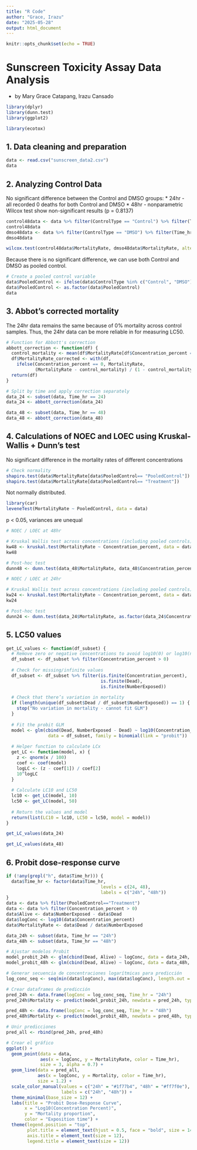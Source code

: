 ```yaml
---
title: "R Code"
author: "Grace, Irazu"
date: "2025-05-28"
output: html_document
---
```


```r
knitr::opts_chunk$set(echo = TRUE)
```

# Sunscreen Toxicity Assay Data Analysis
* by Mary Grace Catapang, Irazu Cansado

```r
library(dplyr)
library(dunn.test)
library(ggplot2)
```


```r
library(ecotox)
```

## 1. Data cleaning and preparation

```r
data <- read.csv("sunscreen_data2.csv")
data
```

## 2. Analyzing Control Data

No significant difference between the Control and DMSO groups: \* 24hr - all recorded 0 deaths for both Control and DMSO \* 48hr - nonparametric Wilcox test show non-significant results (p = 0.8137)

```r
control48data <- data %>% filter(ControlType == "Control") %>% filter(Time_hr == 48)
control48data
dmso48data <- data %>% filter(ControlType == "DMSO") %>% filter(Time_hr == 48)
dmso48data
```

```r
wilcox.test(control48data$MortalityRate, dmso48data$MortalityRate, alternative="two.sided") 
```

Because there is no significant difference, we can use both Control and DMSO as pooled control.

```r
# Create a pooled control variable
data$PooledControl <- ifelse(data$ControlType %in% c("Control", "DMSO"), "PooledControl", "Treatment")
data$PooledControl <- as.factor(data$PooledControl)
data
```

## 3. Abbot's corrected mortality

The 24hr data remains the same because of 0% mortality across control samples. Thus, the 24hr data can be more reliable in for measuring LC50.

```r
# Function for Abbott's correction
abbott_correction <- function(df) {
  control_mortality <- mean(df$MortalityRate[df$Concentration_percent == 0])
  df$MortalityRate_corrected <- with(df,
    ifelse(Concentration_percent == 0, MortalityRate,
           (MortalityRate - control_mortality) / (1 - control_mortality)))
  return(df)
}

# Split by time and apply correction separately
data_24 <- subset(data, Time_hr == 24)
data_24 <- abbott_correction(data_24)

data_48 <- subset(data, Time_hr == 48)
data_48 <- abbott_correction(data_48)
```


## 4. Calculations of NOEC and LOEC using Kruskal-Wallis + Dunn's test

No significant difference in the mortality rates of different concentrations

```r
# Check normality
shapiro.test(data$MortalityRate[data$PooledControl== "PooledControl"])
shapiro.test(data$MortalityRate[data$PooledControl== "Treatment"])
```

Not normally distributed.

```r
library(car)
leveneTest(MortalityRate ~ PooledControl, data = data)
```
 p < 0.05, variances are unequal

```r
# NOEC / LOEC at 48hr

# Kruskal Wallis test across concentrations (including pooled controls)
kw48 <- kruskal.test(MortalityRate ~ Concentration_percent, data = data_48)
kw48
```

```r
# Post-hoc test 
dunn48 <- dunn.test(data_48$MortalityRate, data_48$Concentration_percent, method = "bh")
```

```r
# NOEC / LOEC at 24hr

# Kruskal Wallis test across concentrations (including pooled controls)
kw24 <- kruskal.test(MortalityRate ~ Concentration_percent, data = data_24)
kw24
```

```r
# Post-hoc test 
dunn24 <- dunn.test(data_24$MortalityRate, as.factor(data_24$Concentration_percent), method = "bh")
```

## 5. LC50 values

```r
get_LC_values <- function(df_subset) {
  # Remove zero or negative concentrations to avoid log10(0) or log10(negative)
  df_subset <- df_subset %>% filter(Concentration_percent > 0)
  
  # Check for missing/infinite values
  df_subset <- df_subset %>% filter(is.finite(Concentration_percent),
                                    is.finite(Dead),
                                    is.finite(NumberExposed))
  
  # Check that there’s variation in mortality
  if (length(unique(df_subset$Dead / df_subset$NumberExposed)) == 1) {
    stop("No variation in mortality - cannot fit GLM")
  }
  
  # Fit the probit GLM
  model <- glm(cbind(Dead, NumberExposed - Dead) ~ log10(Concentration_percent),
                data = df_subset, family = binomial(link = "probit"))
  
  # Helper function to calculate LCx
  get_LC <- function(model, x) {
    z <- qnorm(x / 100)
    coef <- coef(model)
    logLC <- (z - coef[1]) / coef[2]
    10^logLC
  }
  
  # Calculate LC10 and LC50
  lc10 <- get_LC(model, 10)
  lc50 <- get_LC(model, 50)
  
  # Return the values and model
  return(list(LC10 = lc10, LC50 = lc50, model = model))
}

```


```r
get_LC_values(data_24)
```

```r
get_LC_values(data_48)
```

## 6. Probit dose-response curve


```r
if (!any(grepl("h", data$Time_hr))) {
  data$Time_hr <- factor(data$Time_hr,
                                    levels = c(24, 48),
                                    labels = c("24h", "48h"))
}
data <- data %>% filter(PooledControl=="Treatment")
data <- data %>% filter(Concentration_percent > 0)
data$Alive <- data$NumberExposed - data$Dead
data$logConc <- log10(data$Concentration_percent)
data$MortalityRate <- data$Dead / data$NumberExposed

data_24h <- subset(data, Time_hr == "24h")
data_48h <- subset(data, Time_hr == "48h")

# Ajustar modelos Probit
model_probit_24h <- glm(cbind(Dead, Alive) ~ logConc, data = data_24h, family = binomial(link = "probit"))
model_probit_48h <- glm(cbind(Dead, Alive) ~ logConc, data = data_48h, family = binomial(link = "probit"))

# Generar secuencia de concentraciones logarítmicas para predicción
log_conc_seq <- seq(min(data$logConc), max(data$logConc), length.out = 100)

# Crear dataframes de predicción
pred_24h <- data.frame(logConc = log_conc_seq, Time_hr = "24h")
pred_24h$Mortality <- predict(model_probit_24h, newdata = pred_24h, type = "response")

pred_48h <- data.frame(logConc = log_conc_seq, Time_hr = "48h")
pred_48h$Mortality <- predict(model_probit_48h, newdata = pred_48h, type = "response")

# Unir predicciones
pred_all <- rbind(pred_24h, pred_48h)

# Crear el gráfico
ggplot() +
  geom_point(data = data,
             aes(x = logConc, y = MortalityRate, color = Time_hr),
             size = 3, alpha = 0.7) +
  geom_line(data = pred_all,
            aes(x = logConc, y = Mortality, color = Time_hr),
            size = 1.2) +
  scale_color_manual(values = c("24h" = "#1f77b4", "48h" = "#ff7f0e"),
                     labels = c("24h", "48h")) +
  theme_minimal(base_size = 12) +
  labs(title = "Probit Dose-Response Curve",
       x = "Log10(Concentration Percent)",
       y = "Mortality proportion",
       color = "Exposition time") +
  theme(legend.position = "top",
        plot.title = element_text(hjust = 0.5, face = "bold", size = 14),
        axis.title = element_text(size = 12),
        legend.title = element_text(size = 12))
```


